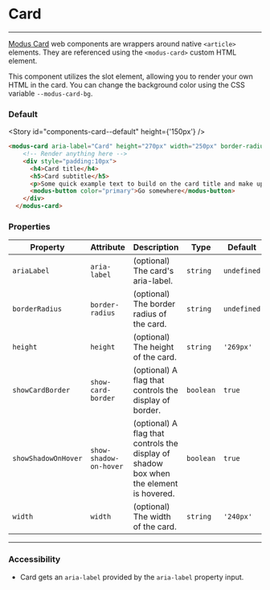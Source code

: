 
# Card

---

[Modus Card](https://modus.trimble.com/components/cards/) web components are wrappers around native `<article>` elements. They are referenced using the `<modus-card>` custom HTML element.

This component utilizes the slot element, allowing you to render your own HTML in the card. You can change the background color using the CSS variable `--modus-card-bg`.

### Default

<Story id="components-card--default" height={'150px'} />

```html
<modus-card aria-label="Card" height="270px" width="250px" border-radius="1px" show-card-border="true" show-shadow-on-hover="true">
    <!-- Render anything here -->
    <div style="padding:10px">
      <h4>Card title</h4>
      <h5>Card subtitle</h5>
      <p>Some quick example text to build on the card title and make up the bulk of the card's content.</p>
      <modus-button color="primary">Go somewhere</modus-button>
    </div>
  </modus-card>
```

### Properties


| Property            | Attribute              | Description                                                                            | Type      | Default     |
| ------------------- | ---------------------- | -------------------------------------------------------------------------------------- | --------- | ----------- |
| `ariaLabel`         | `aria-label`           | (optional) The card's aria-label.                                                      | `string`  | `undefined` |
| `borderRadius`      | `border-radius`        | (optional) The border radius of the card.                                              | `string`  | `undefined` |
| `height`            | `height`               | (optional) The height of the card.                                                     | `string`  | `'269px'`   |
| `showCardBorder`    | `show-card-border`     | (optional) A flag that controls the display of border.                                 | `boolean` | `true`      |
| `showShadowOnHover` | `show-shadow-on-hover` | (optional) A flag that controls the display of shadow box when the element is hovered. | `boolean` | `true`      |
| `width`             | `width`                | (optional) The width of the card.                                                      | `string`  | `'240px'`   |

---

### Accessibility

- Card gets an `aria-label` provided by the `aria-label` property input.
